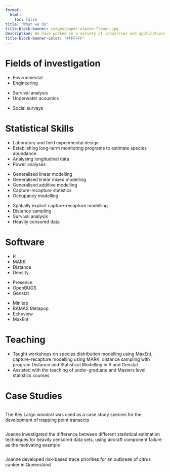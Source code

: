 ```yaml
---
format:
  html:
    toc: false
title: "What we do"
title-block-banner: images/paper-alpine-flower.jpg
description: We have worked in a variety of industries and applications
title-block-banner-color: "#FFFFFF"
---
```


# Fields of investigation

::: grid

::: g-col-4
::: lead
-   Environmental
-   Engineering
:::
:::

::: g-col-4
::: lead
-   Survival analysis
-   Underwater acoustics
:::
:::

::: g-col-4
::: lead
-   Social surveys
:::
:::

:::


# Statistical Skills

::: grid

::: g-col-4
::: lead
-   Laboratory and field experimental design
-   Establishing long-term monitoring programs to estimate species abundance
-   Analysing longitudinal data
-   Power analyses
:::
:::

::: g-col-4
::: lead
-   Generalised linear modelling
-   Generalised linear mixed modelling
-   Generalised additive modelling
-   Capture-recapture statistics
-   Occupancy modelling
:::
:::

::: g-col-4
::: lead
-   Spatially explicit capture-recapture modelling
-   Distance sampling
-   Survival analysis
-   Heavily censored data
:::
:::

:::

# Software

::: grid

::: g-col-4
::: lead
-   R
-   MARK
-   Distance
-   Density
:::
:::

::: g-col-4
::: lead
-   Presence
-   OpenBUGS
-   Genstat
:::
:::

::: g-col-4
::: lead
-   Minitab
-   RAMAS Metapop
-   Echoview
-   MaxEnt
:::
:::

:::

# Teaching

-   Taught workshops on species distribution modelling using MaxEnt, capture-recapture modelling using MARK, distance sampling with program Distance and Statistical Modelling in R and Genstat
-   Assisted with the teaching of under-graduate and Masters level statistics courses

# Case Studies

::: grid
::: g-col-4
![](https://www.theanalyticaledge.com/images/slides/woodrat.jpg){alt=""}

The Key Largo woodrat was used as a case study species for the development of trapping point transects
:::

::: g-col-4
![](https://www.theanalyticaledge.com/images/slides/aircraft.jpg){alt=""}

Joanne investigated the difference between different statistical estimation techniques for heavily censored data sets, using aircraft component failure as the motivating example
:::

::: g-col-4
![](https://www.theanalyticaledge.com/images/slides/citrus_canker.jpg){alt=""}

Joanne developed risk-based trace priorities for an outbreak of citrus canker in Queensland
:::
:::
